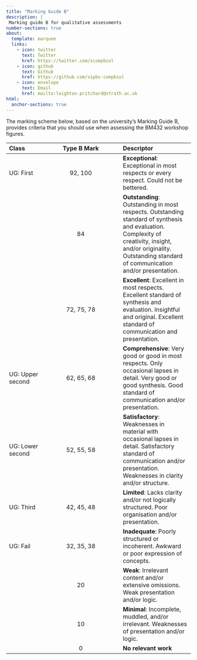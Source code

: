 ```yaml
---
title: "Marking Guide B"
description: |
 Marking guide B for qualitative assessments
number-sections: true
about:
  template: marquee
  links:
    - icon: twitter
      text: Twitter
      href: https://twitter.com/scompbiol
    - icon: github
      text: Github
      href: https://github.com/sipbs-compbiol
    - icon: envelope
      text: Email
      href: mailto:leighton.pritchard@strath.ac.uk
html:
  anchor-sections: true
---
```


::: { .callout-important }
The marking scheme below, based on the university's Marking Guide B, provides criteria that you should use when assessing the BM432 workshop figures.
:::

| Class | Type B Mark | Descriptor |
| :---- | :---------: | :--------- |
| UG: First | 92, 100 | **Exceptional**: Exceptional in most respects or every respect. Could not be bettered. |
|           | 84      | **Outstanding**: Outstanding in most respects. Outstanding standard of synthesis and evaluation. Complexity of creativity, insight, and/or originality. Outstanding standard of communication and/or presentation. |
|           | 72, 75, 78 | **Excellent**: Excellent in most respects. Excellent standard of synthesis and evaluation. Insightful and original. Excellent standard of communication and presentation. |
| UG: Upper second | 62, 65, 68 | **Comprehensive**: Very good or good in most respects. Only occasional lapses in detail. Very good or good synthesis. Good standard of communication and/or presentation. |
| UG: Lower second | 52, 55, 58 | **Satisfactory**: Weaknesses in material with occasional lapses in detail. Satisfactory standard of communication and/or presentation. Weaknesses in clarity and/or structure. |
| UG: Third | 42, 45, 48 | **Limited**: Lacks clarity and/or not logically structured. Poor organisation and/or presentation. |
| UG: Fail | 32, 35, 38 | **Inadequate**: Poorly structured or incoherent. Awkward or poor expression of concepts. |
|          | 20         | **Weak**: Irrelevant content and/or extensive omissions. Weak presentation and/or logic. |
|          | 10         | **Minimal**: Incomplete, muddled, and/or irrelevant. Weaknesses of presentation and/or logic. |
|          | 0          | **No relevant work** |